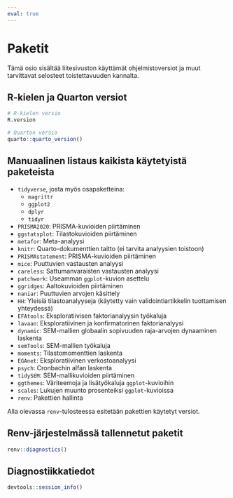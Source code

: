 ```yaml
---
eval: true
---
```


# Paketit {#sec-paketit}

Tämä osio sisältää liitesivuston käyttämät ohjelmistoversiot ja muut tarvittavat selosteet toistettavuuden kannalta.

## R-kielen ja Quarton versiot {#sec-paketit-rquarto}

```r
# R-kielen versio
R.version

# Quarton versio
quarto::quarto_version()
```

## Manuaalinen listaus kaikista käytetyistä paketeista {#sec-paketit-manuaalinen}

-  `tidyverse`, josta myös osapaketteina:
    -  `magrittr`
    -  `ggplot2`
    -  `dplyr`
    -  `tidyr`
-  `PRISMA2020`: PRISMA-kuvioiden piirtäminen
-  `ggstatsplot`: Tilastokuvioiden piirtäminen
-  `metafor`: Meta-analyysi
-  `knitr`: Quarto-dokumenttien taitto (ei tarvita analyysien toistoon)
-  `PRISMAstatement`: PRISMA-kuvioiden piirtäminen
-  `mice`: Puuttuvien vastausten analyysi
-  `careless`: Sattumanvaraisten vastausten analyysi
-  `patchwork`: Useamman `ggplot`-kuvion asettelu
-  `ggridges`: Aaltokuvioiden piirtäminen
-  `naniar`: Puuttuvien arvojen käsittely
-  `HH`: Yleisiä tilastoanalyyseja (käytetty vain validointiartikkelin tuottamisen yhteydessä)
-  `EFAtools`: Eksploratiivisen faktorianalyysin työkaluja
-  `lavaan`: Eksploratiivinen ja konfirmatorinen faktorianalyysi
-  `dynamic`: SEM-mallien globaalin sopivuuden raja-arvojen dynaaminen laskenta
-  `semTools`: SEM-mallien työkaluja
-  `moments`: Tilastomomenttien laskenta
-  `EGAnet`: Eksploratiivinen verkostoanalyysi
-  `psych`: Cronbachin alfan laskenta
-  `tidySEM`: SEM-mallikuvioiden piirtäminen
-  `ggthemes`: Väriteemoja ja lisätyökaluja `ggplot`-kuvioihin
-  `scales`: Lukujen muunto prosenteiksi `ggplot`-kuvioissa
-  `renv`: Pakettien hallinta

Alla olevassa `renv`-tulosteessa esitetään pakettien käytetyt versiot.

## Renv-järjestelmässä tallennetut paketit {#sec-paketit-renv}

```r
renv::diagnostics()
```

## Diagnostiikkatiedot {#sec-paketit-diagnostiikka}

``` r
devtools::session_info()
```
